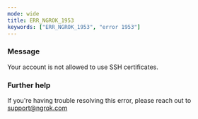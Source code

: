 ```yaml
---
mode: wide
title: ERR_NGROK_1953
keywords: ["ERR_NGROK_1953", "error 1953"]
---
```


### Message

Your account is not allowed to use SSH certificates.

### Further help

If you're having trouble resolving this error, please reach out to [support@ngrok.com](mailto:support@ngrok.com?subject=Help%20with%20ERR_NGROK_1953)
